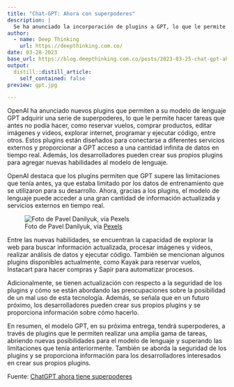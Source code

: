 ```yaml
---
title: "Chat-GPT: Ahora con superpoderes"
description: |
  Se ha anunciado la incorporación de plugins a GPT, lo que le permite tener acceso a una gran variedad de servicios externos. Esto permite que los modelos de lenguaje, como GPT, superen las limitaciones de los datos de entrenamiento utilizados. Ahora, GPT tendrá acceso a servicios fiscales, reservas de vuelos, creación de automatizaciones y mucho más.
author:
  - name: Deep Thinking 
    url: https://deepthinking.com.co/
date: 03-28-2023
base_url: https://blog.deepthinking.com.co/posts/2023-03-25-chat-gpt-ahora-con-superpoderes/
output:
  distill::distill_article:
    self_contained: false
preview: gpt.jpg

---
```


OpenAI ha anunciado nuevos plugins que permiten a su modelo de lenguaje GPT adquirir una serie de superpoderes, lo que le permite hacer tareas que antes no podía hacer, como reservar vuelos, comprar productos, editar imágenes y videos, explorar internet, programar y ejecutar código, entre otros. Estos plugins están diseñados para conectarse a diferentes servicios externos y proporcionar a GPT acceso a una cantidad infinita de datos en tiempo real. Además, los desarrolladores pueden crear sus propios plugins para agregar nuevas habilidades al modelo de lenguaje.

OpenAI destaca que los plugins permiten que GPT supere las limitaciones que tenía antes, ya que estaba limitado por los datos de entrenamiento que se utilizaron para su desarrollo. Ahora, gracias a los plugins, el modelo de lenguaje puede acceder a una gran cantidad de información actualizada y servicios externos en tiempo real.

![Foto de Pavel Danilyuk, vía [Pexels](https://www.pexels.com)](gpt.jpg)


Entre las nuevas habilidades, se encuentran la capacidad de explorar la web para buscar información actualizada, procesar imágenes y videos, realizar análisis de datos y ejecutar código. También se mencionan algunos plugins disponibles actualmente, como Kayak para reservar vuelos, Instacart para hacer compras y Sapir para automatizar procesos.

Adicionalmente, se tienen actualización con respecto a la seguridad de los plugins y cómo se están abordando las preocupaciones sobre la posibilidad de un mal uso de esta tecnología. Además, se señala que en un futuro próximo, los desarrolladores pueden crear sus propios plugins y se proporciona información sobre cómo hacerlo.

En resumen, el modelo GPT, en su próxima entrega, tendrá superpoderes, a través de plugins que le permiten realizar una amplia gama de tareas, abriendo nuevas posibilidades para el modelo de lenguaje y superando las limitaciones que tenía anteriormente. También se aborda la seguridad de los plugins y se proporciona información para los desarrolladores interesados en crear sus propios plugins.

Fuente: [ChatGPT ahora tiene superpoderes](https://youtu.be/OC888STwrlU)

